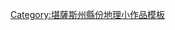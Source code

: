 {{asbox
| image     = Flag of Kansas.svg
| pix       = 
| subject   = 地理
| qualifier = 堪薩斯州[[莫頓縣 (堪薩斯州)|莫頓縣]]
| category  = 堪薩斯州地理小作品
| tempsort  =  Morton
| name      = Template:MortonCountyKS-geo-stub
}}
<noinclude>
[[Category:堪薩斯州縣份地理小作品模板]]
</noinclude>
